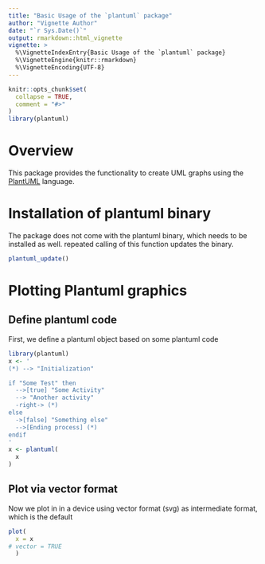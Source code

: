 ```yaml
---
title: "Basic Usage of the `plantuml` package"
author: "Vignette Author"
date: "`r Sys.Date()`"
output: rmarkdown::html_vignette
vignette: >
  %\VignetteIndexEntry{Basic Usage of the `plantuml` package}
  %\VignetteEngine{knitr::rmarkdown}
  %\VignetteEncoding{UTF-8}
---
```


```r
knitr::opts_chunk$set(
  collapse = TRUE,
  comment = "#>"
)
library(plantuml)
```

# Overview
This package provides the functionality to create UML graphs using the [PlantUML](http://plantuml.com/) language.

# Installation of plantuml binary
The package does not come with the plantuml binary, which needs to be installed as well. repeated calling of this function updates the binary.
```r
plantuml_update()
```

# Plotting Plantuml graphics
## Define plantuml code
First, we define a plantuml object based on some plantuml code 
```r
library(plantuml)
x <- '
(*) --> "Initialization"

if "Some Test" then
  -->[true] "Some Activity"
  --> "Another activity"
  -right-> (*)
else
  ->[false] "Something else"
  -->[Ending process] (*)
endif
'
x <- plantuml(
  x
)
```

## Plot via vector format
Now we plot in in a device using vector format (svg) as intermediate format, which is the default

```r
plot(
  x = x
# vector = TRUE
  )
```
